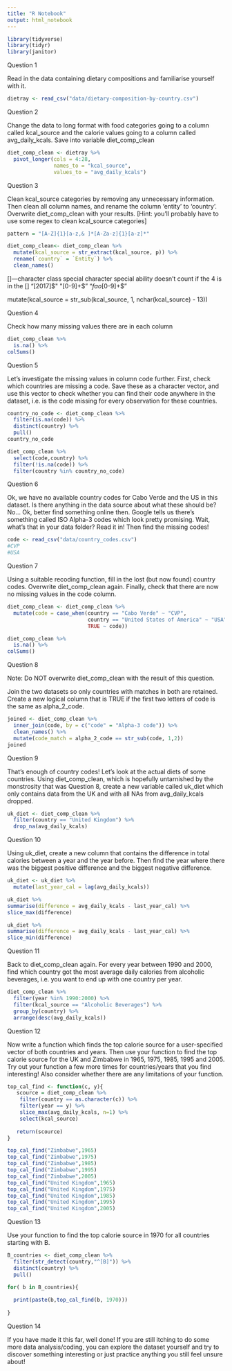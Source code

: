 ```yaml
---
title: "R Notebook"
output: html_notebook
---
```

```r
library(tidyverse)
library(tidyr)
library(janitor)
```

Question 1

Read in the data containing dietary compositions and familiarise yourself with it.

```r
dietray <- read_csv("data/dietary-composition-by-country.csv")
```


Question 2

Change the data to long format with food categories going to a column called kcal_source and the calorie values going to a column called avg_daily_kcals. Save into variable diet_comp_clean

```r
diet_comp_clean <- dietray %>% 
  pivot_longer(cols = 4:28,
               names_to = "kcal_source",
               values_to = "avg_daily_kcals")

```


Question 3

Clean kcal_source categories by removing any unnecessary information. Then clean all column names, and rename the column ‘entity’ to ‘country’. Overwrite diet_comp_clean with your results. [Hint: you’ll probably have to use some regex to clean kcal_source categories]
```r
pattern = "[A-Z]{1}[a-z,& ]*[A-Za-z]{1}[a-z]*"

diet_comp_clean<- diet_comp_clean %>% 
  mutate(kcal_source = str_extract(kcal_source, p)) %>% 
  rename(`country` = `Entity`) %>% 
  clean_names()
```

[]---character class special character special ability doesn't count 
if the 4 is in the []
"[2017]$"
"[0-9]+$"
"_fao_[0-9]+$"

mutate(kcal_source = str_sub(kcal_source, 1, nchar(kcal_source) - 13))


Question 4

Check how many missing values there are in each column

```r
diet_comp_clean %>%
  is.na() %>% 
colSums()
```


Question 5

Let’s investigate the missing values in column code further. First, check which countries are missing a code. Save these as a character vector, and use this vector to check whether you can find their code anywhere in the dataset, i.e. is the code missing for every observation for these countries.
```r
country_no_code <- diet_comp_clean %>% 
  filter(is.na(code)) %>% 
  distinct(country) %>% 
  pull()
country_no_code

diet_comp_clean %>% 
  select(code,country) %>% 
  filter(!is.na(code)) %>% 
  filter(country %in% country_no_code)
```



Question 6

Ok, we have no available country codes for Cabo Verde and the US in this dataset. Is there anything in the data source about what these should be? No… Ok, better find something online then. Google tells us there’s something called ISO Alpha-3 codes which look pretty promising. Wait, what’s that in your data folder? Read it in! Then find the missing codes!

```r
code <- read_csv("data/country_codes.csv")
#CVP
#USA
```


Question 7

Using a suitable recoding function, fill in the lost (but now found) country codes. Overwrite diet_comp_clean again. Finally, check that there are now no missing values in the code column.
```r
diet_comp_clean <- diet_comp_clean %>% 
  mutate(code = case_when(country == "Cabo Verde" ~ "CVP",
                          country == "United States of America" ~ "USA",
                          TRUE ~ code))

diet_comp_clean %>%
  is.na() %>% 
colSums()
```



Question 8

Note: Do NOT overwrite diet_comp_clean with the result of this question.

Join the two datasets so only countries with matches in both are retained. Create a new logical column that is TRUE if the first two letters of code is the same as alpha_2_code.
```r
joined <- diet_comp_clean %>% 
  inner_join(code, by = c("code" = "Alpha-3 code")) %>% 
  clean_names() %>% 
  mutate(code_match = alpha_2_code == str_sub(code, 1,2))
joined
```



Question 9

That’s enough of country codes! Let’s look at the actual diets of some countries. Using diet_comp_clean, which is hopefully untarnished by the monstrosity that was Question 8, create a new variable called uk_diet which only contains data from the UK and with all NAs from avg_daily_kcals dropped.

```r
uk_diet <- diet_comp_clean %>%
  filter(country == "United Kingdom") %>% 
  drop_na(avg_daily_kcals)
```


Question 10

Using uk_diet, create a new column that contains the difference in total calories between a year and the year before. Then find the year where there was the biggest positive difference and the biggest negative difference.
```r
uk_diet <- uk_diet %>% 
  mutate(last_year_cal = lag(avg_daily_kcals))

uk_diet %>% 
summarise(difference = avg_daily_kcals - last_year_cal) %>% 
slice_max(difference)

uk_diet %>% 
summarise(difference = avg_daily_kcals - last_year_cal) %>% 
slice_min(difference)
```



Question 11

Back to diet_comp_clean again. For every year between 1990 and 2000, find which country got the most average daily calories from alcoholic beverages, i.e. you want to end up with one country per year.
```r
diet_comp_clean %>% 
  filter(year %in% 1990:2000) %>% 
  filter(kcal_source == "Alcoholic Beverages") %>% 
  group_by(country) %>% 
  arrange(desc(avg_daily_kcals))
```



Question 12

Now write a function which finds the top calorie source for a user-specified vector of both countries and years. Then use your function to find the top calorie source for the UK and Zimbabwe in 1965, 1975, 1985, 1995 and 2005. Try out your function a few more times for countries/years that you find interesting! Also consider whether there are any limitations of your function.

```r
top_cal_find <- function(c, y){
   scource = diet_comp_clean %>%
    filter(country == as.character(c)) %>% 
    filter(year == y) %>% 
    slice_max(avg_daily_kcals, n=1) %>% 
    select(kcal_source)
   
   return(scource)
}

top_cal_find("Zimbabwe",1965)
top_cal_find("Zimbabwe",1975)
top_cal_find("Zimbabwe",1985)
top_cal_find("Zimbabwe",1995)
top_cal_find("Zimbabwe",2005)
top_cal_find("United Kingdom",1965)
top_cal_find("United Kingdom",1975)
top_cal_find("United Kingdom",1985)
top_cal_find("United Kingdom",1995)
top_cal_find("United Kingdom",2005)
```





Question 13

Use your function to find the top calorie source in 1970 for all countries starting with B.
```r
B_countries <- diet_comp_clean %>% 
  filter(str_detect(country,"^[B]")) %>% 
  distinct(country) %>% 
  pull()

for( b in B_countries){
  
  print(paste(b,top_cal_find(b, 1970)))
  
}
```



Question 14

If you have made it this far, well done! If you are still itching to do some more data analysis/coding, you can explore the dataset yourself and try to discover something interesting or just practice anything you still feel unsure about!

